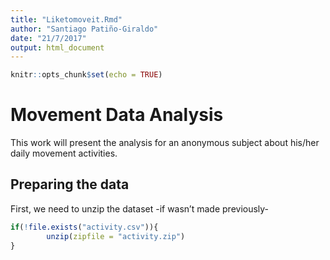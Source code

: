 ```yaml
---
title: "Liketomoveit.Rmd"
author: "Santiago Patiño-Giraldo"
date: "21/7/2017"
output: html_document
---
```


```r
knitr::opts_chunk$set(echo = TRUE)
```

# Movement Data Analysis

This work will present the analysis for an anonymous subject about his/her daily
movement activities.

## Preparing the data

First, we need to unzip the dataset -if wasn't made previously-

```r
if(!file.exists("activity.csv")){
        unzip(zipfile = "activity.zip")
}
```

